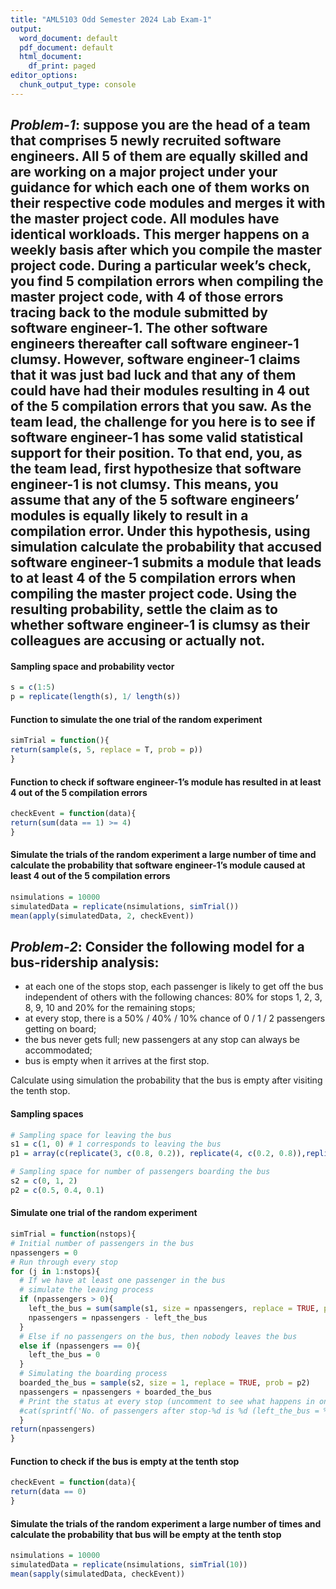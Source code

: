 ---
title: "AML5103 Odd Semester 2024 Lab Exam-1"
output:
  word_document: default
  pdf_document: default
  html_document:
    df_print: paged
editor_options:
  chunk_output_type: console
---


## *Problem-1*: suppose you are the head of a team that comprises 5 newly recruited software engineers. All 5 of them are equally skilled and are working on a major project under your guidance for which each one of them works on their respective code modules and merges it with the master project code. All modules have identical workloads. This merger happens on a weekly basis after which you compile the master project code. During a particular week's check, you find 5 compilation errors when compiling the master project code, with 4 of those errors tracing back to the module submitted by software engineer-1. The other software engineers thereafter call software engineer-1 clumsy. However, software engineer-1 claims that it was just bad luck and that any of them could have had their modules resulting in 4 out of the 5 compilation errors that you saw. As the team lead, the challenge for you here is to see if software engineer-1 has some valid statistical support for their position. To that end, you, as the team lead, first hypothesize that software engineer-1 is not clumsy. This means, you assume that any of the 5 software engineers' modules is equally likely to result in a compilation error. Under this hypothesis, using simulation calculate the probability that accused software engineer-1 submits a module that leads to at least 4 of the 5 compilation errors when compiling the master project code. Using the resulting probability, settle the claim as to whether software engineer-1 is clumsy as their colleagues are accusing or actually not.

#### Sampling space and probability vector
```{r}
s = c(1:5) 
p = replicate(length(s), 1/ length(s))
```

#### Function to simulate the one trial of the random experiment
```{r}
simTrial = function(){
return(sample(s, 5, replace = T, prob = p))
}
```

#### Function to check if software engineer-1's module has resulted in at least 4 out of the 5 compilation errors
```{r}
checkEvent = function(data){
return(sum(data == 1) >= 4)
}
```

#### Simulate the trials of the random experiment a large number of time and calculate the probability that software engineer-1's module caused at least 4 out of the 5 compilation errors
```{r}
nsimulations = 10000
simulatedData = replicate(nsimulations, simTrial())
mean(apply(simulatedData, 2, checkEvent))
```

## *Problem-2*: Consider the following model for a bus-ridership analysis: 

* at each one of the stops stop, each passenger is likely to get off the bus independent of others with the following chances: 80% for stops 1, 2, 3, 8, 9, 10 and 20% for the remaining stops; 
* at every stop, there is a 50% / 40% / 10% chance of 0 / 1 / 2 passengers getting on board; 
* the bus never gets full; new passengers at any stop can always be accommodated;
* bus is empty when it arrives at the first stop.

Calculate using simulation the probability that the bus is empty after visiting the tenth stop. 

#### Sampling spaces
```{r}
# Sampling space for leaving the bus
s1 = c(1, 0) # 1 corresponds to leaving the bus
p1 = array(c(replicate(3, c(0.8, 0.2)), replicate(4, c(0.2, 0.8)),replicate(3, c(0.8, 0.2))) , dim = c(2, 10)) # each column corresponds to the leaving and staying on probability for that stop

# Sampling space for number of passengers boarding the bus
s2 = c(0, 1, 2)
p2 = c(0.5, 0.4, 0.1)
```

#### Simulate one trial of the random experiment
```{r}
simTrial = function(nstops){
# Initial number of passengers in the bus
npassengers = 0
# Run through every stop
for (j in 1:nstops){
  # If we have at least one passenger in the bus
  # simulate the leaving process
  if (npassengers > 0){
    left_the_bus = sum(sample(s1, size = npassengers, replace = TRUE, prob = p1[,j]))
    npassengers = npassengers - left_the_bus
  }
  # Else if no passengers on the bus, then nobody leaves the bus
  else if (npassengers == 0){
    left_the_bus = 0
  }
  # Simulating the boarding process
  boarded_the_bus = sample(s2, size = 1, replace = TRUE, prob = p2)
  npassengers = npassengers + boarded_the_bus
  # Print the status at every stop (uncomment to see what happens in one trial)
  #cat(sprintf('No. of passengers after stop-%d is %d (left_the_bus = %d, boarded_the_bus = %d)\n', j, npassengers, left_the_bus, boarded_the_bus))
  }
return(npassengers)
}
```

#### Function to check if the bus is empty at the tenth stop
```{r}
checkEvent = function(data){
return(data == 0)
}
```

#### Simulate the trials of the random experiment a large number of times and calculate the probability that bus will be empty at the tenth stop
```{r}
nsimulations = 10000
simulatedData = replicate(nsimulations, simTrial(10))
mean(sapply(simulatedData, checkEvent))
```